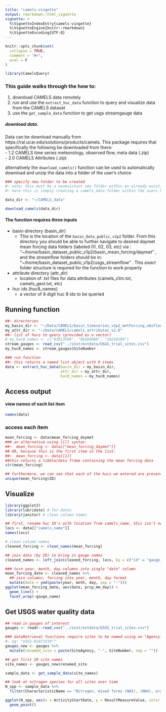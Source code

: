 ```yaml
---
title: "camels-vingette"
output: rmarkdown::html_vignette
vignette: >
  %\VignetteIndexEntry{camels-vingette}
  %\VignetteEngine{knitr::rmarkdown}
  %\VignetteEncoding{UTF-8}
---
```


```r
knitr::opts_chunk$set(
  collapse = TRUE,
  comment = "#>",
  eval = F
)
```

```r
library(CamelsQuery)
```


### This guide walks through the how to:  
1. download CAMELS data remotely
2. run and use the `extract_huc_data` function to query and visualize data from the CAMELS dataset
3. use the `get_sample_data` function to get usgs streamgauge data
  
    


  
##### download data.
Data can be download manually from https://ral.ucar.edu/solutions/products/camels. This package requires that specifically the following be downloaded from there:  
- 1.2	CAMELS time series meteorology, observed flow, meta data (.zip)  
- 2.0	CAMELS Attributes (.zip)   

alternatively the `download_camels()` function can be used to automatically download and unzip the data into a folder of the user's choice


```r
### specify new folder to be created
#~ note: this must be a nonexistant new folder within an already existing folder:
#~ here this is simply creating a camels_data folder within the users home directory

data_dir <- "~/CAMELS_data"

download_camels(data_dir)
```
  
  
#### The function requires three inputs  

* basin directory (basin_dir)  
  + This is the location of the `basin_data_public_v1p2` folder. From this directory you should be able to further navigate to desired daymet mean forcing data folders (labeled 01, 02, 03, etc) via : "~/home/basin_dataset_public_v1p2/basin_mean_forcing/daymet" , and the streamflow folders should be in: "~/home/basin_dataset_public_v1p2/usgs_streamflow" . This *exact* folder structure is required for the function to work properly  
* attribute directory (attr_dir)  
  + location of .txt files for data attributes (camels_clim.txt, camels_geol.txt, etc)  
* huc ids (huc8_names)  
  + a vector of 8 digit huc 8 ids to be queried  

  
## Running function  

```r
##~ directories
my_basin_dir <- "~/Data/CAMELS/basin_timeseries_v1p2_metForcing_obsFlow/basin_dataset_public_v1p2"
my_attr_dir <- "~/Data/CAMELS/camels_attributes_v2.0"
##~ list of hucs to query (provided as a vector)
# my_huc8_names <- c("01013500", "08269000", "10259200")
stream_gauges <- read_csv("../inst/extdata/USGS_trial_sites.csv")
my_huc8_names <- stream_gauges$SiteNumber

### run function
##~ this returns a named list object with 9 items
data <- extract_huc_data(basin_dir = my_basin_dir, 
                         attr_dir = my_attr_dir, 
                         huc8_names = my_huc8_names)
```
 
\newpage

## Access output   
  
#### view names of each list item
```r
names(data)
```
    
### access each item
```r
mean_forcing <- data$mean_forcing_daymet
### an alternative using [[]] syntax: 
##~  mean_forcing <- data[["mean_forcing_daymet"]]
## OR, because this is the first item in the list:
##~  mean_forcing <- data[[1]]
##this returns a tibble/data frame containing the mean forcing data
str(mean_forcing) 
```
  
  
```r
## furthermore, we can see that each of the hucs we entered are present
unique(mean_forcing$ID)
```

\newpage

## Visualize
```r
library(ggplot2)
library(lubridate) # for dates
library(janitor) # clean column names

## first, rename huc ID's with location from camels_name, this isn't necessary, but makes for more informative labels
locs <- data[["camels_name"]]
names(locs)

# clean column names
cleaned_forcing <- clean_names(mean_forcing)

## join data (by ID) to bring in gauge names
cleaned_names <- left_join(cleaned_forcing, locs, by = c("id" = "gauge_id"))

### turn year, month, day columns into single "date" column
mean_forcing_date <- cleaned_names %>%
  ## join columns, forcing into year, month, day format
  mutate(date = ymd(paste(year, mnth, day, sep = "-")))
ggplot(mean_forcing_date, aes(date, prcp_mm_day)) +
  geom_line() +
  facet_wrap(~gauge_name)
```


## Get USGS water quality data
```r
## read in gauges of interest
gauges <- readr::read_csv("../inst/extdata/USGS_trial_sites.csv")

### dataRetrieval functions require sites to be named using an "Agency-Site#" format, this code reformats the trial sites csv into this format
#~ eg: "USGS-01073319""
gauges_new <- gauges %>% 
  mutate(renamed_site = paste(SiteAgency, "-", SiteNumber, sep = ""))

## get first 20 site names
site_names <- gauges_new$renamed_site

sample_data <- get_sample_data(site_names)
```


```r
## look at nitrogen species for all sites over time
N_spp <- sample_data %>% 
  filter(CharacteristicName == "Nitrogen, mixed forms (NH3), (NH4), organic, (NO2) and (NO3)")

ggplot(N_spp, aes(x = ActivityStartDate, y = ResultMeasureValue, color = MonitoringLocationIdentifier)) +
  geom_point()

```

